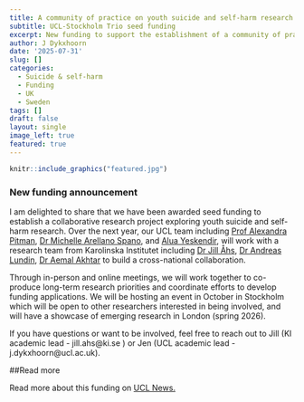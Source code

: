 ```yaml
---
title: A community of practice on youth suicide and self-harm research
subtitle: UCL-Stockholm Trio seed funding  
excerpt: New funding to support the establishment of a community of practice with collaborators at Karolinska Institutet and UCL
author: J Dykxhoorn
date: '2025-07-31'
slug: []
categories:
  - Suicide & self-harm
  - Funding
  - UK
  - Sweden
tags: []
draft: false
layout: single
image_left: true
featured: true
---
```


```r
knitr::include_graphics("featured.jpg")
```

### New funding announcement

I am delighted to share that we have been awarded seed funding to establish a collaborative research project exploring youth suicide and self-harm research. Over the next year, our UCL team including [Prof Alexandra Pitman](https://profiles.ucl.ac.uk/8825-alexandra-pitman), [Dr Michelle Arellano Spano](https://profiles.ucl.ac.uk/100729-michelle-arellano-spano), and [Alua Yeskendir](https://profiles.ucl.ac.uk/95356-alua-yeskendir), will work with a research team from Karolinska Institutet including [Dr Jill Åhs](https://ki.se/en/people/jill-ahs), [Dr Andreas Lundin](https://ki.se/en/people/andreas-lundin), [Dr Aemal Akhtar](https://ki.se/en/people/aemal-akhtar) to build a cross-national collaboration. 

Through in-person and online meetings, we will work together to co-produce long-term research priorities and coordinate efforts to develop funding applications. We will be hosting an event in October in Stockholm which will be open to other researchers interested in being involved, and will have a showcase of emerging research in London (spring 2026). 

If you have questions or want to be involved, feel free to reach out to Jill (KI academic lead - jill.ahs@ki.se ) or Jen (UCL academic lead - j.dykxhoorn@ucl.ac.uk).

##Read more

Read more about this funding on [UCL News.](https://www.ucl.ac.uk/global/news/2025/jul/ucl-and-stockholm-trio-award-seed-funding-four-new-collaborative-research-projects)